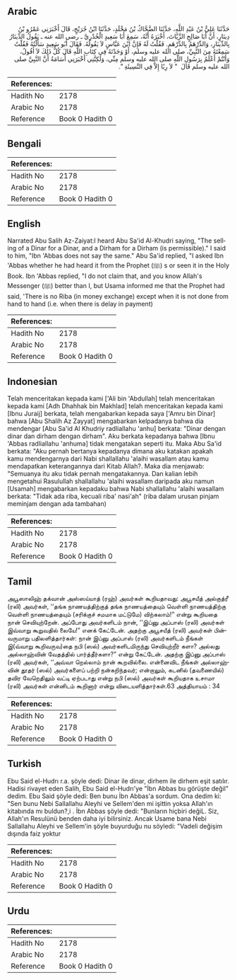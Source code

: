 ## Arabic


<div dir="rtl" lang="ar" style={{fontSize:'larger',backgroundColor:'#f8f9fa',padding:20}}>
حَدَّثَنَا عَلِيُّ بْنُ عَبْدِ اللَّهِ، حَدَّثَنَا الضَّحَّاكُ بْنُ مَخْلَدٍ، حَدَّثَنَا ابْنُ جُرَيْجٍ، قَالَ أَخْبَرَنِي عَمْرُو بْنُ دِينَارٍ، أَنَّ أَبَا صَالِحٍ الزَّيَّاتَ، أَخْبَرَهُ أَنَّهُ، سَمِعَ أَبَا سَعِيدٍ الْخُدْرِيَّ ـ رضى الله عنه ـ يَقُولُ الدِّينَارُ بِالدِّينَارِ، وَالدِّرْهَمُ بِالدِّرْهَمِ‏.‏ فَقُلْتُ لَهُ فَإِنَّ ابْنَ عَبَّاسٍ لاَ يَقُولُهُ‏.‏ فَقَالَ أَبُو سَعِيدٍ سَأَلْتُهُ فَقُلْتُ سَمِعْتَهُ مِنَ النَّبِيِّ، صلى الله عليه وسلم، أَوْ وَجَدْتَهُ فِي كِتَابِ اللَّهِ قَالَ كُلُّ ذَلِكَ لاَ أَقُولُ، وَأَنْتُمْ أَعْلَمُ بِرَسُولِ اللَّهِ صلى الله عليه وسلم مِنِّي، وَلَكِنَّنِي أَخْبَرَنِي أُسَامَةُ أَنَّ النَّبِيَّ صلى الله عليه وسلم قَالَ ‏ "‏ لاَ رِبًا إِلاَّ فِي النَّسِيئَةِ ‏"‏‏.‏
</div>
<div style={{backgroundColor:'#f8f9fa',padding:20, marginBottom: 10}}><table> <thead> <tr> <th>References:</th> <th></th> </tr> </thead> <tbody><tr><td>Hadith No</td><td>2178</td></tr><tr><td>Arabic No</td><td>2178</td></tr><tr><td>Reference</td><td>Book 0 Hadith 0</td></tr></tbody></table></div>

## Bengali


<div dir="ltr" lang="bn" style={{fontSize:'larger',backgroundColor:'#f8f9fa',padding:20}}>

</div>
<div style={{backgroundColor:'#f8f9fa',padding:20, marginBottom: 10}}><table> <thead> <tr> <th>References:</th> <th></th> </tr> </thead> <tbody><tr><td>Hadith No</td><td>2178</td></tr><tr><td>Arabic No</td><td>2178</td></tr><tr><td>Reference</td><td>Book 0 Hadith 0</td></tr></tbody></table></div>

## English


<div dir="ltr" lang="en" style={{fontSize:'larger',backgroundColor:'#f8f9fa',padding:20}}>
Narrated Abu Salih Az-Zaiyat:I heard Abu Sa'id Al-Khudri saying, "The selling of a Dinar for a Dinar, and a Dirham for a Dirham (is permissible)." I said to him, "Ibn 'Abbas does not say the same." Abu Sa'id replied, "I asked Ibn 'Abbas whether he had heard it from the Prophet (ﷺ) s or seen it in the Holy Book. Ibn 'Abbas replied, "I do not claim that, and you know Allah's Messenger (ﷺ) better than I, but Usama informed me that the Prophet had said, 'There is no Riba (in money exchange) except when it is not done from hand to hand (i.e. when there is delay in payment)
</div>
<div style={{backgroundColor:'#f8f9fa',padding:20, marginBottom: 10}}><table> <thead> <tr> <th>References:</th> <th></th> </tr> </thead> <tbody><tr><td>Hadith No</td><td>2178</td></tr><tr><td>Arabic No</td><td>2178</td></tr><tr><td>Reference</td><td>Book 0 Hadith 0</td></tr></tbody></table></div>

## Indonesian


<div dir="ltr" lang="id" style={{fontSize:'larger',backgroundColor:'#f8f9fa',padding:20}}>
Telah menceritakan kepada kami ['Ali bin 'Abdullah] telah menceritakan kepada kami [Adh Dhahhak bin Makhlad] telah menceritakan kepada kami [Ibnu Juraij] berkata, telah mengabarkan kepada saya ['Amru bin Dinar] bahwa [Abu Shalih Az Zayyat] mengabarkan kelpadanya bahwa dia mendengar [Abu Sa'id Al Khudriy radliallahu 'anhu] berkata: "Dinar dengan dinar dan dirham dengan dirham". Aku berkata kepadanya bahwa [Ibnu 'Abbas radliallahu 'anhuma] tidak mengatakan seperti itu. Maka Abu Sa'id berkata: "Aku pernah bertanya kepadanya dimana aku katakan apakah kamu mendengarnya dari Nabi shallallahu 'alaihi wasallam atau kamu mendapatkan keterangannya dari Kitab Allah?. Maka dia menjawab: "Semuanya itu aku tidak pernah mengatakannya. Dan kalian lebih mengetahui Rasulullah shallallahu 'alaihi wasallam daripada aku namun [Usamah] mengabarkan kepadaku bahwa Nabi shallallahu 'alaihi wasallam berkata: "Tidak ada riba, kecuali riba' nasi'ah" (riba dalam urusan pinjam meminjam dengan ada tambahan)
</div>
<div style={{backgroundColor:'#f8f9fa',padding:20, marginBottom: 10}}><table> <thead> <tr> <th>References:</th> <th></th> </tr> </thead> <tbody><tr><td>Hadith No</td><td>2178</td></tr><tr><td>Arabic No</td><td>2178</td></tr><tr><td>Reference</td><td>Book 0 Hadith 0</td></tr></tbody></table></div>

## Tamil


<div dir="ltr" lang="ta" style={{fontSize:'larger',backgroundColor:'#f8f9fa',padding:20}}>
அபூஸாலிஹ் தக்வான் அஸ்ஸய்யாத் (ரஹ்) அவர்கள் கூறியதாவது: அபூசயீத் அல்குத்ரீ (ரலி) அவர்கள், ‘‘தங்க நாணயத்திற்குத் தங்க நாணயத்தையும் வெள்ளி நாணயத்திற்கு வெள்ளி நாணயத்தையும் (சரிக்குச் சமமாக மட்டுமே) விற்கலாம்!” என்று கூறியதை நான் செவியுற்றேன். அப்போது அவர்களிடம் நான், ‘‘இப்னு அப்பாஸ் (ரலி) அவர்கள் இவ்வாறு கூறுவதில் லையே!” எனக் கேட்டேன். அதற்கு அபூசயீத் (ரலி) அவர்கள் பின்வருமாறு பதிலளித்தார்கள்: நான் இப்னு அப்பாஸ் (ரலி) அவர்களிடம் நீங்கள் இ(வ்வாறு கூறிவருவ)தை நபி (ஸல்) அவர்களிடமிருந்து செவியுற்றீர் களா? அல்லது அல்லாஹ்வின் வேதத்தில் பார்த்தீர்களா?” என்று கேட்டேன். அதற்கு இப்னு அப்பாஸ் (ரலி) அவர்கள், ‘‘அவ்வா றெல்லாம் நான் கூறவில்லை. என்னைவிட நீங்கள் அல்லாஹ்வின் தூதர் (ஸல்) அவர்களைப் பற்றி நன்கறிந்தவர்; என்றாலும், கடனில் (தவணையில்) தவிர வேறெதிலும் வட்டி ஏற்படாது என்று நபி (ஸல்) அவர்கள் கூறியதாக உசாமா (ரலி) அவர்கள் என்னிடம் கூறினார் என்று விடையளித்தார்கள்.63 அத்தியாயம் : 34
</div>
<div style={{backgroundColor:'#f8f9fa',padding:20, marginBottom: 10}}><table> <thead> <tr> <th>References:</th> <th></th> </tr> </thead> <tbody><tr><td>Hadith No</td><td>2178</td></tr><tr><td>Arabic No</td><td>2178</td></tr><tr><td>Reference</td><td>Book 0 Hadith 0</td></tr></tbody></table></div>

## Turkish


<div dir="ltr" lang="tr" style={{fontSize:'larger',backgroundColor:'#f8f9fa',padding:20}}>
Ebu Said el-Hudrı r.a. şöyle dedi: Dinar ile dinar, dirhem ile dirhem eşit satılır. Hadisi rivayet eden Salih, Ebu Said el-Hudrı'ye "İbn Abbas bu görüşte değil" dedim. Ebu Said şöyle dedi: Ben bunu İbn Abbas'a sordum. Ona dedim ki: "Sen bunu Nebi Sallallahu Aleyhi ve Sellem'den mi işittin yoksa Allah'ın kitabında mı buldun?,i . İbn Abbas şöyle dedi: "Bunların hiçbiri değiL. Siz, Allah'ın Resulünü benden daha iyi bilirsiniz. Ancak Usame bana Nebi Sallallahu Aleyhi ve Sellem'in şöyle buyurduğu nu söyledi: "Vadeli değişim dışında faiz yoktur
</div>
<div style={{backgroundColor:'#f8f9fa',padding:20, marginBottom: 10}}><table> <thead> <tr> <th>References:</th> <th></th> </tr> </thead> <tbody><tr><td>Hadith No</td><td>2178</td></tr><tr><td>Arabic No</td><td>2178</td></tr><tr><td>Reference</td><td>Book 0 Hadith 0</td></tr></tbody></table></div>

## Urdu


<div dir="rtl" lang="ur" style={{fontSize:'larger',backgroundColor:'#f8f9fa',padding:20}}>

</div>
<div style={{backgroundColor:'#f8f9fa',padding:20, marginBottom: 10}}><table> <thead> <tr> <th>References:</th> <th></th> </tr> </thead> <tbody><tr><td>Hadith No</td><td>2178</td></tr><tr><td>Arabic No</td><td>2178</td></tr><tr><td>Reference</td><td>Book 0 Hadith 0</td></tr></tbody></table></div>